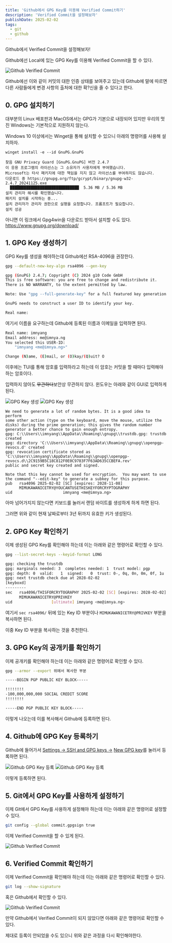 ```yaml
---
title: 'Github에서 GPG Key를 이용해 Verified Commit하기'
description: 'Verified Commit을 설정해보자'
publishDate: 2025-02-02
tags:
  - git
  - github
---
```


Github에서 Verified Commit을 설정해보자!

Github에선 Local에 있는 GPG Key를 이용해 Verified Commit을 할 수 있다.

![Github Verified Commit](./0.png)

Github에선 이와 같이 커밋의 대한 인증 상태를 보여주고 있는데 Github에 말에 따르면 다른 사람들에게 변경 사항의 출처에 대한 확?신을 줄 수 있다고 한다.

## 0. GPG 설치하기

대부분의 Linux 배포판과 MacOS에서는 GPG가 기본으로 내장되어 있지만 우리의 멋진 Windows는 기본적으로 지원하지 않는다.

Windows 10 이상에서는 Winget을 통해 설치할 수 있으니 아래의 명령어를 사용해 설치하자.

```pwsh
winget install -e --id GnuPG.GnuPG
```
```pwsh
찾음 GNU Privacy Guard [GnuPG.GnuPG] 버전 2.4.7
이 응용 프로그램의 라이선스는 그 소유자가 사용자에게 부여했습니다.
Microsoft는 타사 패키지에 대한 책임을 지지 않고 라이선스를 부여하지도 않습니다.
다운로드 중 https://gnupg.org/ftp/gcrypt/binary/gnupg-w32-2.4.7_20241125.exe
  ██████████████████████████████  5.36 MB / 5.36 MB
설치 관리자 해시를 확인했습니다.
패키지 설치를 시작하는 중...
설치 관리자가 관리자 권한으로 실행을 요청합니다. 프롬프트가 필요합니다.
설치 성공
```

아니면 이 링크에서 Gpg4win을 다운로드 받아서 설치할 수도 있다.
https://www.gnupg.org/download/

## 1. GPG Key 생성하기

GPG Key를 생성을 해야하는데 Github에선 RSA-4096을 권장한다.

```bash
gpg --default-new-key-algo rsa4096 --gen-key
```
```bash
gpg (GnuPG) 2.4.7; Copyright (C) 2024 g10 Code GmbH
This is free software: you are free to change and redistribute it.
There is NO WARRANTY, to the extent permitted by law.

Note: Use "gpg --full-generate-key" for a full featured key generation dialog.

GnuPG needs to construct a user ID to identify your key.

Real name:
```

여기서 이름을 요구하는데 Github에 등록된 이름과 이메일을 입력하면 된다.

```bash
Real name: imnyang
Email address: me@imnya.ng
You selected this USER-ID:
    "imnyang <me@imnya.ng>"

Change (N)ame, (E)mail, or (O)kay/(Q)uit? O
```

이후에는 TUI를 통해 암호를 입력하라고 하는데 이 암호는 커밋을 할 때마다 입력해야 하는 암호이다.

입력하지 않아도 ~~무관하다~~보안상 무관하지 않다. 윈도우는 아래와 같이 GUI로 입력하게 된다.

![GPG Key 생성](./1.png)
![GPG Key 생성](./2.png)

```
We need to generate a lot of random bytes. It is a good idea to perform
some other action (type on the keyboard, move the mouse, utilize the
disks) during the prime generation; this gives the random number
generator a better chance to gain enough entropy.
gpg: C:\\Users\\imnyang\\AppData\\Roaming\\gnupg\\trustdb.gpg: trustdb created
gpg: directory 'C:\\Users\\imnyang\\AppData\\Roaming\\gnupg\\openpgp-revocs.d' created
gpg: revocation certificate stored as 'C:\\Users\\imnyang\\AppData\\Roaming\\gnupg\\openpgp-revocs.d\\2C9159B5C18C812F0E0C9783F7F63AD635CCBEFA.rev'
public and secret key created and signed.

Note that this key cannot be used for encryption.  You may want to use
the command "--edit-key" to generate a subkey for this purpose.
pub   rsa4096 2025-02-02 [SC] [expires: 2028-11-08]
      MIMUKAWANICETRY@YOUCANTUSETHISKEYFORCRYPTOGRAPHY
uid                      imnyang <me@imnya.ng>
```

아마 넘어가지지 않는다면 키보드를 눌러서 랜덤 바이트를 생성하게 하게 하면 된다.

그러면 위와 같이 현재 날짜로부터 3년 뒤까지 유효한 키가 생성된다.

## 2. GPG Key 확인하기

이제 생성된 GPG Key를 확인해야 하는데 이는 아래와 같은 명령어로 확인할 수 있다.

```bash
gpg --list-secret-keys --keyid-format LONG
```

```bash
gpg: checking the trustdb
gpg: marginals needed: 3  completes needed: 1  trust model: pgp
gpg: depth: 0  valid:   1  signed:   0  trust: 0-, 0q, 0n, 0m, 0f, 1u
gpg: next trustdb check due at 2028-02-02
[keyboxd]
---------
sec   rsa4096/THISFORCRYTOGRAPHY 2025-02-02 [SC] [expires: 2028-02-02]
      MIMUKAWANICETRY@PRIVKEY
uid                 [ultimate] imnyang <me@imnya.ng>
```

여기서 `sec rsa4096/` 뒤에 있는 Key ID 부분이나 `MIMUKAWANICETRY@PRIVKEY` 부분을 복사하면 된다.

이중 Key ID 부분을 복사하는 것을 추천한다.

## 3. GPG Key의 공개키를 확인하기

이제 공개키를 확인해야 하는데 이는 아래와 같은 명령어로 확인할 수 있다.

```bash
gpg --armor --export 위에서 복사한 부분
```

```bash
-----BEGIN PGP PUBLIC KEY BLOCK-----

!!!!!!!!
-100,000,000,000 SOCIAL CREDIT SCORE
!!!!!!!!

-----END PGP PUBLIC KEY BLOCK-----
```

이렇게 나오는데 이를 복사해서 Github에 등록하면 된다.

## 4. Github에 GPG Key 등록하기

Github에 들어가서 [Settings -> SSH and GPG keys ->](https://github.com/settings/keys) [New GPG key](https://github.com/settings/gpg/new)를 눌러서 등록하면 된다.

![Github GPG Key 등록](./3.png)
![Github GPG Key 등록](./4.png)

이렇게 등록하면 된다.

## 5. Git에서 GPG Key를 사용하게 설정하기

이제 Git에서 GPG Key를 사용하게 설정해야 하는데 이는 아래와 같은 명령어로 설정할 수 있다.

```bash
git config --global commit.gpgsign true
```

이제 Verified Commit을 할 수 있게 된다.

![Github Verified Commit](./5.png)

## 6. Verified Commit 확인하기

이제 Verified Commit을 확인해야 하는데 이는 아래와 같은 명령어로 확인할 수 있다.

```bash
git log --show-signature
```

혹은 Github에서 확인할 수 있다.

![Github Verified Commit](./6.png)

만약 Github에서 Verified Commit이 되지 않았다면 아래와 같은 명령어로 확인할 수 있다.

제대로 등록이 안되었을 수도 있으니 위와 같은 과정을 다시 확인해야한다.

